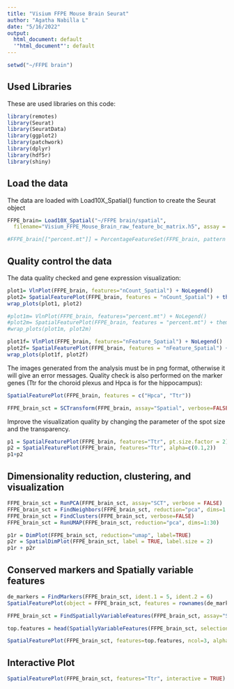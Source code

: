 ```yaml
---
title: "Visium FFPE Mouse Brain Seurat"
author: "Agatha Nabilla L"
date: "5/16/2022"
output:
  html_document: default
  '"html_document"': default
---
```

```r
setwd("~/FFPE brain")
```

## Used Libraries 
These are used libraries on this code:
```r
library(remotes)
library(Seurat)
library(SeuratData)
library(ggplot2)
library(patchwork)
library(dplyr)
library(hdf5r)
library(shiny)
```

## Load the data 
The data are loaded with Load10X_Spatial() function to create the Seurat object 
```r
FFPE_brain= Load10X_Spatial("~/FFPE brain/spatial",
  filename="Visium_FFPE_Mouse_Brain_raw_feature_bc_matrix.h5", assay = "Spatial", slice = "slice2", filter.matrix = TRUE, image = NULL)

#FFPE_brain[["percent.mt"]] = PercentageFeatureSet(FFPE_brain, pattern = "^mt-")
```

## Quality control the data
The data quality checked and gene expression visualization:
```r
plot1= VlnPlot(FFPE_brain, features="nCount_Spatial") + NoLegend()
plot2= SpatialFeaturePlot(FFPE_brain, features = "nCount_Spatial") + theme(legend.position = "right")
wrap_plots(plot1, plot2)

#plot1m= VlnPlot(FFPE_brain, features="percent.mt") + NoLegend()
#plot2m= SpatialFeaturePlot(FFPE_brain, features = "percent.mt") + theme(legend.position = "right")
#wrap_plots(plot1m, plot2m)

plot1f= VlnPlot(FFPE_brain, features="nFeature_Spatial") + NoLegend()
plot2f= SpatialFeaturePlot(FFPE_brain, features = "nFeature_Spatial") + theme(legend.position = "right")
wrap_plots(plot1f, plot2f)

```
The images generated from the analysis must be in png format, otherwise it will give an error messages. Quality check is also performed on the marker genes (Ttr for the choroid plexus and Hpca is for the hippocampus):
```r
SpatialFeaturePlot(FFPE_brain, features = c("Hpca", "Ttr"))
```

```r
FFPE_brain_sct = SCTransform(FFPE_brain, assay="Spatial", verbose=FALSE)
```
Improve the visualization quality by changing the parameter of the spot size and the transparency.
```r
p1 = SpatialFeaturePlot(FFPE_brain, features="Ttr", pt.size.factor = 2)
p2 = SpatialFeaturePlot(FFPE_brain, features="Ttr", alpha=c(0.1,2))
p1+p2
```

## Dimensionality reduction, clustering, and visualization 
```r

FFPE_brain_sct = RunPCA(FFPE_brain_sct, assay="SCT", verbose = FALSE)
FFPE_brain_sct = FindNeighbors(FFPE_brain_sct, reduction="pca", dims=1:30)
FFPE_brain_sct = FindClusters(FFPE_brain_sct, verbose=FALSE)
FFPE_brain_sct = RunUMAP(FFPE_brain_sct, reduction="pca", dims=1:30)

p1r = DimPlot(FFPE_brain_sct, reduction="umap", label=TRUE)
p2r = SpatialDimPlot(FFPE_brain_sct, label = TRUE, label.size = 2)
p1r + p2r
```

## Conserved markers and Spatially variable features
```r

de_markers = FindMarkers(FFPE_brain_sct, ident.1 = 5, ident.2 = 6)
SpatialFeaturePlot(object = FFPE_brain_sct, features = rownames(de_markers)[1:3], alpha = c(0.1, 1), ncol = 3)

FFPE_brain_sct = FindSpatiallyVariableFeatures(FFPE_brain_sct, assay="SCT", features=VariableFeatures(FFPE_brain_sct)[1:1000],selection.method = "markvariogram")

top.features = head(SpatiallyVariableFeatures(FFPE_brain_sct, selection.method = "markvariogram"), 6)

SpatialFeaturePlot(FFPE_brain_sct, features=top.features, ncol=3, alpha=c(0.1,1))
```

## Interactive Plot 
```r
SpatialFeaturePlot(FFPE_brain_sct, features="Ttr", interactive = TRUE)
```

